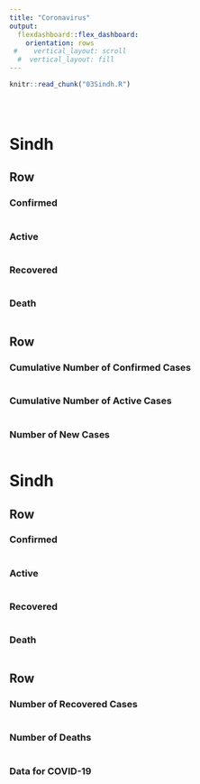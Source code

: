 ```yaml
---
title: "Coronavirus"
output: 
  flexdashboard::flex_dashboard:
    orientation: rows
 #    vertical_layout: scroll
  #  vertical_layout: fill
---
```



```r
knitr::read_chunk("03Sindh.R")
```


```r
```

```r
```


```r
```

Sindh
======================================================================

Row
----------------------------------------------------------------------
  
### Confirmed {.value-box}
```r
```

### Active {.value-box}
```r
```

### Recovered {.value-box}
```r
```


### Death {.value-box}
```r
```


Row
----------------------------------------------------------------------

### Cumulative Number of Confirmed Cases
```r
```

### Cumulative Number of Active Cases
```r
```


### Number of New Cases
```r
```


Sindh
======================================================================

Row
----------------------------------------------------------------------
  
### Confirmed {.value-box}
```r
```

### Active {.value-box}
```r
```

### Recovered {.value-box}
```r
```


### Death {.value-box}
```r
```


Row
----------------------------------------------------------------------

### Number of Recovered Cases
```r
```


### Number of Deaths
```r
```

### Data for COVID-19
```r
```

